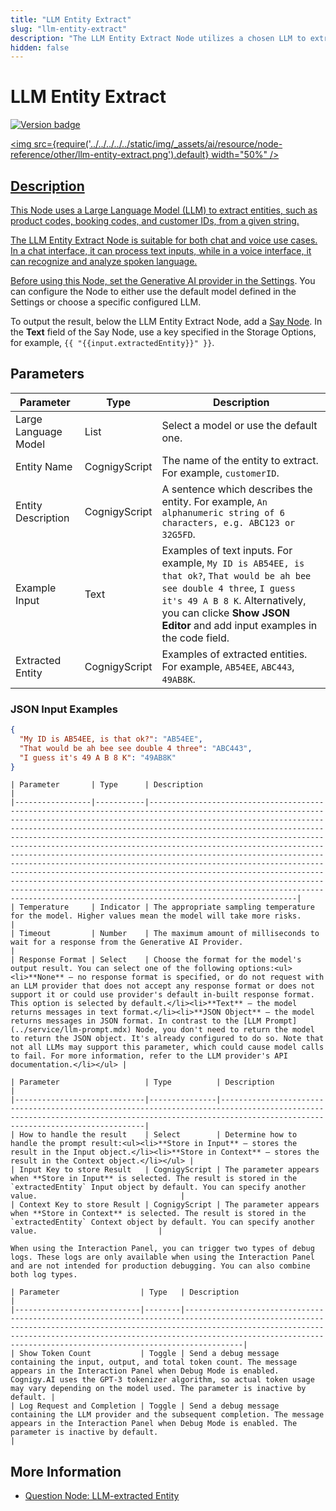 ```yaml
---
title: "LLM Entity Extract"
slug: "llm-entity-extract"
description: "The LLM Entity Extract Node utilizes a chosen LLM to extract entities, such as product codes, booking codes, and customer IDs, from a given string."
hidden: false
---
```



# LLM Entity Extract

<a href="../../../../release-notes/4.97.mdx" /><img src="https://img.shields.io/badge/Added in-v4.97-blue.svg" alt="Version badge" />

<img src={require('../../../../../static/img/_assets/ai/resource/node-reference/other/llm-entity-extract.png').default} width="50%" />

## Description

This Node uses a Large Language Model (LLM) to extract entities, such as product codes, booking codes, and customer IDs, from a given string.

The LLM Entity Extract Node is suitable for both chat and voice use cases. In a chat interface, it can process text inputs, while in a voice interface, it can recognize and analyze spoken language.

Before using this Node, set the Generative AI provider in the [Settings](../../../empower/generative-ai.mdx#set-up-generative-ai).
You can configure the Node to either use the default model defined in the Settings or choose a specific configured LLM.

To output the result, below the LLM Entity Extract Node, add a [Say Node](../basic/say.mdx). In the **Text** field of the Say Node, use a key specified in the Storage Options, for example, `{{ "{{input.extractedEntity}}" }}`.

## Parameters

| Parameter            | Type          | Description                                                                                                                                                                                                                              |
|----------------------|---------------|------------------------------------------------------------------------------------------------------------------------------------------------------------------------------------------------------------------------------------------|
| Large Language Model | List          | Select a model or use the default one.                                                                                                                                                                                                   |
| Entity Name          | CognigyScript | The name of the entity to extract. For example, `customerID`.                                                                                                                                                                            |
| Entity Description   | CognigyScript | A sentence which describes the entity. For example, `An alphanumeric string of 6 characters, e.g. ABC123 or 32G5FD`.                                                                                                                     |
| Example Input        | Text          | Examples of text inputs. For example, `My ID is AB54EE, is that ok?`, `That would be ah bee see double 4 three`, `I guess it's 49 A B 8 K`. Alternatively, you can clicke **Show JSON Editor** and add input examples in the code field. |
| Extracted Entity     | CognigyScript | Examples of extracted entities. For example, `AB54EE`, `ABC443`, `49AB8K`.                                                                                                                                                               |

### JSON Input Examples

```json
{
  "My ID is AB54EE, is that ok?": "AB54EE",
  "That would be ah bee see double 4 three": "ABC443",
  "I guess it's 49 A B 8 K": "49AB8K"
}
```

<CollapsibleSection title="Advanced">

    | Parameter       | Type      | Description                                                                                                                                                                                                                                                                                                                                                                                                                                                                                                                                                                                                                                                                                                                                                                                                                       |
    |-----------------|-----------|-----------------------------------------------------------------------------------------------------------------------------------------------------------------------------------------------------------------------------------------------------------------------------------------------------------------------------------------------------------------------------------------------------------------------------------------------------------------------------------------------------------------------------------------------------------------------------------------------------------------------------------------------------------------------------------------------------------------------------------------------------------------------------------------------------------------------------------|
    | Temperature     | Indicator | The appropriate sampling temperature for the model. Higher values mean the model will take more risks.                                                                                                                                                                                                                                                                                                                                                                                                                                                                                                                                                                                                                                                                                                                            |
    | Timeout         | Number    | The maximum amount of milliseconds to wait for a response from the Generative AI Provider.                                                                                                                                                                                                                                                                                                                                                                                                                                                                                                                                                                                                                                                                                                                                        |
    | Response Format | Select    | Choose the format for the model's output result. You can select one of the following options:<ul><li>**None** — no response format is specified, or do not request with an LLM provider that does not accept any response format or does not support it or could use provider's default in-built response format. This option is selected by default.</li><li>**Text** — the model returns messages in text format.</li><li>**JSON Object** — the model returns messages in JSON format. In contrast to the [LLM Prompt](../service/llm-prompt.mdx) Node, you don't need to return the model to return the JSON object. It's already configured to do so. Note that not all LLMs may support this parameter, which could cause model calls to fail. For more information, refer to the LLM provider's API documentation.</li></ul> |
    

</CollapsibleSection>


<CollapsibleSection title="Storage Options">

    | Parameter                   | Type          | Description                                                                                                                                                                                     |
    |-----------------------------|---------------|-------------------------------------------------------------------------------------------------------------------------------------------------------------------------------------------------|
    | How to handle the result    | Select        | Determine how to handle the prompt result:<ul><li>**Store in Input** — stores the result in the Input object.</li><li>**Store in Context** — stores the result in the Context object.</li></ul> |
    | Input Key to store Result   | CognigyScript | The parameter appears when **Store in Input** is selected. The result is stored in the `extractedEntity` Input object by default. You can specify another value.                                |
    | Context Key to store Result | CognigyScript | The parameter appears  when **Store in Context** is selected. The result is stored in the `extractedEntity` Context object by default. You can specify another value.                           |
    

</CollapsibleSection>


<CollapsibleSection title="Debugging Options">

    When using the Interaction Panel, you can trigger two types of debug logs. These logs are only available when using the Interaction Panel and are not intended for production debugging. You can also combine both log types.
    
    | Parameter                  | Type   | Description                                                                                                                                                                                                                                                                                         |
    |----------------------------|--------|-----------------------------------------------------------------------------------------------------------------------------------------------------------------------------------------------------------------------------------------------------------------------------------------------------|
    | Show Token Count           | Toggle | Send a debug message containing the input, output, and total token count. The message appears in the Interaction Panel when Debug Mode is enabled. Cognigy.AI uses the GPT-3 tokenizer algorithm, so actual token usage may vary depending on the model used. The parameter is inactive by default. |
    | Log Request and Completion | Toggle | Send a debug message containing the LLM provider and the subsequent completion. The message appears in the Interaction Panel when Debug Mode is enabled. The parameter is inactive by default.                                                                                                      |
    

</CollapsibleSection>


## More Information

- [Question Node: LLM-extracted Entity](../basic/question.mdx#)
